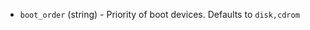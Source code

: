 <!-- Code generated from the comments of the RunConfig struct in builder/vsphere/common/step_run.go; DO NOT EDIT MANUALLY -->

-   `boot_order` (string) - Priority of boot devices. Defaults to `disk,cdrom`
    
